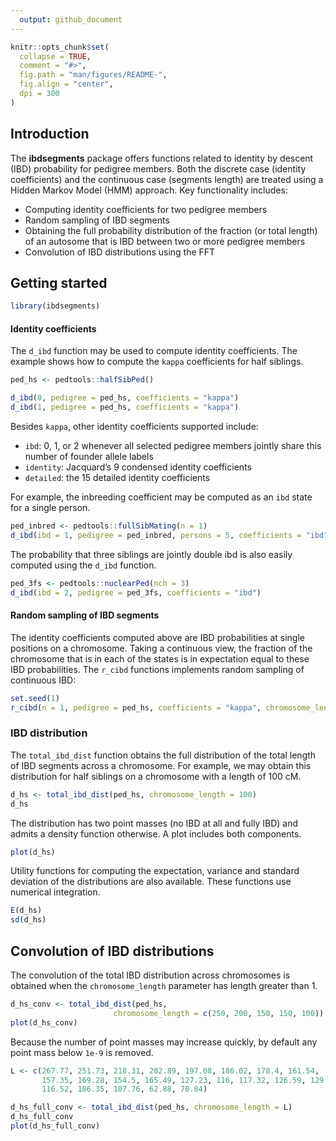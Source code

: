 ```yaml
---
  output: github_document
---
```


<!-- README.md is generated from README.Rmd. Please edit that file -->

```r
knitr::opts_chunk$set(
  collapse = TRUE,
  comment = "#>",
  fig.path = "man/figures/README-",
  fig.align = "center",
  dpi = 300
)
```

## Introduction

The **ibdsegments** package offers functions related to identity by descent (IBD) probability for pedigree members. Both the discrete case (identity coefficients) and the continuous case (segments length) are treated using a Hidden Markov Model (HMM) approach. Key functionality includes:

-   Computing identity coefficients for two pedigree members
-   Random sampling of IBD segments
-   Obtaining the full probability distribution of the fraction (or total length) of an autosome that is IBD between two or more pedigree members
-   Convolution of IBD distributions using the FFT

## Getting started
```r
library(ibdsegments)
```

#### Identity coefficients
The `d_ibd` function may be used to compute identity coefficients. The example shows how to compute the `kappa` coefficients for half siblings.

```r
ped_hs <- pedtools::halfSibPed()

d_ibd(0, pedigree = ped_hs, coefficients = "kappa")
d_ibd(1, pedigree = ped_hs, coefficients = "kappa")
```

Besides `kappa`, other identity coefficients supported include:

* `ibd`: 0, 1, or 2 whenever all selected pedigree members jointly share this number of founder allele labels
* `identity`: Jacquard's 9 condensed identity coefficients 
* `detailed`: the 15 detailed identity coefficients

For example, the inbreeding coefficient may be computed as an `ibd` state for a single person.
```r
ped_inbred <- pedtools::fullSibMating(n = 1)
d_ibd(ibd = 1, pedigree = ped_inbred, persons = 5, coefficients = "ibd")
```
The probability that three siblings are jointly double ibd is also easily computed using the `d_ibd` function.
```r
ped_3fs <- pedtools::nuclearPed(nch = 3)
d_ibd(ibd = 2, pedigree = ped_3fs, coefficients = "ibd")
```

#### Random sampling of IBD segments

The identity coefficients computed above are IBD probabilities at single positions on a chromosome. Taking a continuous view, the fraction of the chromosome that is in each of the states is in expectation equal to these IBD probabilities. The `r_cibd` functions implements random sampling of continuous IBD:

```r
set.seed(1)
r_cibd(n = 1, pedigree = ped_hs, coefficients = "kappa", chromosome_length = 100)
```

### IBD distribution
The `total_ibd_dist` function obtains the full distribution of the total length of IBD segments across a chromosome. For example, we may obtain this distribution for half siblings on a chromosome with a length of 100 cM.
```r
d_hs <- total_ibd_dist(ped_hs, chromosome_length = 100)
d_hs
```
The distribution has two point masses (no IBD at all and fully IBD) and admits a density function otherwise. A plot includes both components.
```r
plot(d_hs)
```
Utility functions for computing the expectation, variance and standard deviation of the distributions are also available. These functions use numerical integration.
```r
E(d_hs)
sd(d_hs)
```

## Convolution of IBD distributions

The convolution of the total IBD distribution across chromosomes is obtained when the `chromosome_length` parameter has length greater than 1.

```r
d_hs_conv <- total_ibd_dist(ped_hs, 
                       chromosome_length = c(250, 200, 150, 150, 100))
plot(d_hs_conv)
```

Because the number of point masses may increase quickly, by default any point mass below `1e-9` is removed.

```r
L <- c(267.77, 251.73, 218.31, 202.89, 197.08, 186.02, 178.4, 161.54, 
       157.35, 169.28, 154.5, 165.49, 127.23, 116, 117.32, 126.59, 129.53, 
       116.52, 106.35, 107.76, 62.88, 70.84)

d_hs_full_conv <- total_ibd_dist(ped_hs, chromosome_length = L)
d_hs_full_conv
plot(d_hs_full_conv)
```

